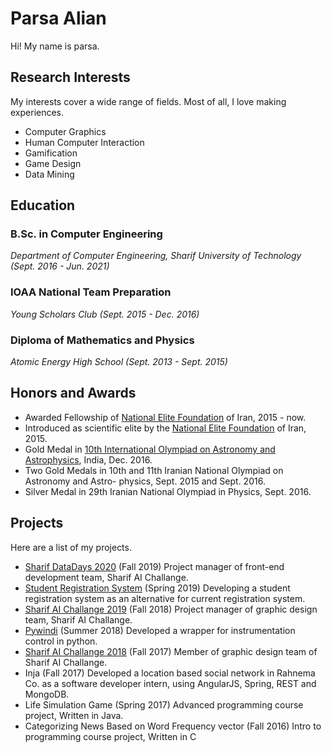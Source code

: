 
<Avatar />

# Parsa Alian

Hi! My name is parsa.

## Research Interests

My interests cover a wide range of fields. Most of all, I love making experiences.

- Computer Graphics
- Human Computer Interaction
- Gamification
- Game Design
- Data Mining

## Education

### B.Sc. in Computer Engineering

_Department of Computer Engineering, Sharif University of Technology (Sept. 2016 - Jun. 2021)_

### IOAA National Team Preparation

_Young Scholars Club (Sept. 2015 - Dec. 2016)_

### Diploma of Mathematics and Physics

_Atomic Energy High School (Sept. 2013 - Sept. 2015)_

## Honors and Awards

- Awarded Fellowship of [National Elite Foundation](https://en.bmn.ir/) of Iran, 2015 - now.
- Introduced as scientific elite by the [National Elite Foundation](https://en.bmn.ir/) of Iran, 2015.
- Gold Medal in [10th International Olympiad on Astronomy and Astrophysics](http://www.ioaa2016.in/), India, Dec. 2016.
- Two Gold Medals in 10th and 11th Iranian National Olympiad on Astronomy and Astro- physics, Sept. 2015 and Sept. 2016.
- Silver Medal in 29th Iranian National Olympiad in Physics, Sept. 2016.

## Projects

Here are a list of my projects.

- [Sharif DataDays 2020](https://datadays.sharif.edu/) (Fall 2019)
  Project manager of front-end development team, Sharif AI Challange.
- [Student Registration System](https://github.com/parsaalian/sadedu) (Spring 2019)
  Developing a student registration system as an alternative for current registration system.
- [Sharif AI Challange 2019](https://aichallenge.sharif.edu/) (Fall 2018)
  Project manager of graphic design team, Sharif AI Challange.
- [Pywindi](https://github.com/parsaalian/pywindi) (Summer 2018)
  Developed a wrapper for instrumentation control in python.
- [Sharif AI Challange 2018](https://aichallenge.sharif.edu/) (Fall 2017)
  Member of graphic design team of Sharif AI Challange.
- Inja (Fall 2017)
  Developed a location based social network in Rahnema Co. as a software developer intern, using AngularJS, Spring, REST and MongoDB.
- Life Simulation Game (Spring 2017)
  Advanced programming course project, Written in Java.
- Categorizing News Based on Word Frequency vector (Fall 2016)
  Intro to programming course project, Written in C
